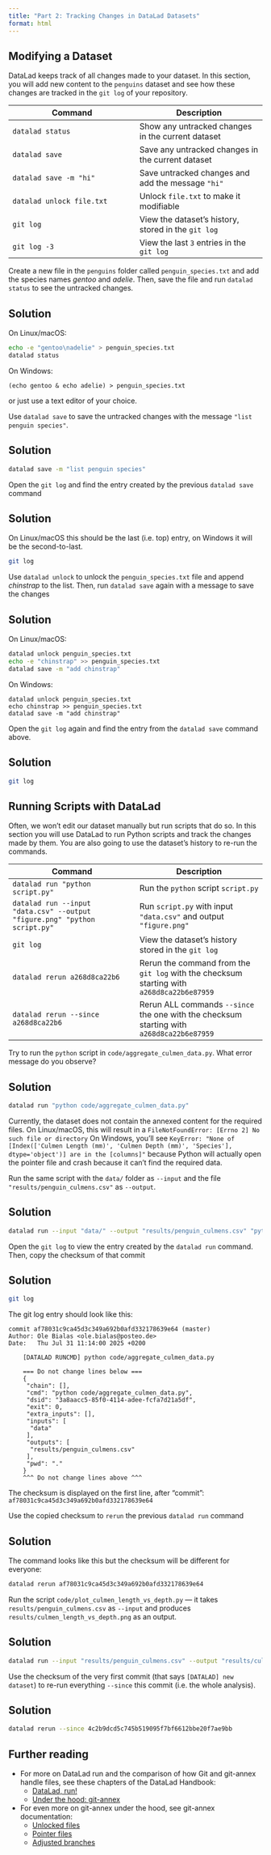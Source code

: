 ```yaml
---
title: "Part 2: Tracking Changes in DataLad Datasets"
format: html
---
```


## Modifying a Dataset

DataLad keeps track of all changes made to your dataset.
In this section, you will add new content to the `penguins` dataset and see how these changes are tracked in the `git log` of your repository.

| Command | Description |
| --- | --- |
| `datalad status` | Show any untracked changes in the current dataset |
| `datalad save` | Save any untracked changes in the current dataset |
| `datalad save -m "hi"` | Save untracked changes and add the message `"hi"` |
| `datalad unlock file.txt` | Unlock `file.txt` to make it modifiable |
| `git log` | View the dataset's history, stored in the `git log` |
| `git log -3` | View the last `3` entries in the `git log` |

:::{#exr-}
Create a new file in the `penguins` folder called `penguin_species.txt` and add the species names *gentoo* and *adelie*. Then, save the file and run `datalad status` to see the untracked changes.
:::
::: {.callout-tip collapse="true"}
## Solution
On Linux/macOS:
```bash
echo -e "gentoo\nadelie" > penguin_species.txt
datalad status
```
On Windows:
```
(echo gentoo & echo adelie) > penguin_species.txt
```
or just use a text editor of your choice.
:::

:::{#exr-}
Use `datalad save` to save the untracked changes with the message `"list penguin species"`.
:::
::: {.callout-tip collapse="true"}
## Solution
```bash
datalad save -m "list penguin species"
```
:::

:::{#exr-}
Open the `git log` and find the entry created by the previous `datalad save` command
:::
::: {.callout-tip collapse="true"}
## Solution
On Linux/macOS this should be the last (i.e. top) entry, on Windows it will be the second-to-last.
```bash
git log
```
:::

:::{#exr-}
Use `datalad unlock` to unlock the `penguin_species.txt` file and append *chinstrap* to the list. Then, run `datalad save` again with a message to save the changes
:::
::: {.callout-tip collapse="true"}
## Solution
On Linux/macOS:
```bash
datalad unlock penguin_species.txt
echo -e "chinstrap" >> penguin_species.txt
datalad save -m "add chinstrap"
```
On Windows:
```
datalad unlock penguin_species.txt
echo chinstrap >> penguin_species.txt
datalad save -m "add chinstrap"
```
:::

:::{#exr-}
Open the `git log` again and find the entry from the `datalad save` command above.
:::
::: {.callout-tip collapse="true"}
## Solution
```bash
git log
```
:::

## Running Scripts with DataLad

Often, we won't edit our dataset manually but run scripts that do so.
In this section you will use DataLad to run Python scripts and track the changes made by them.
You are also going to use the dataset's history to re-run the commands.

| Command | Description |
| --- | --- |
|`datalad run "python script.py"` | Run the `python` script `script.py` |
|`datalad run --input "data.csv" --output "figure.png" "python script.py"` | Run `script.py` with input `"data.csv"` and output `"figure.png"`|
| `git log` | View the dataset's history stored in the `git log` |
| `datalad rerun a268d8ca22b6` | Rerun the command from the `git log` with the checksum starting with `a268d8ca22b6e87959` |
| `datalad rerun --since a268d8ca22b6` | Rerun ALL commands `--since` the one with the checksum starting with `a268d8ca22b6e87959` |


:::{#exr-}
Try to run the `python` script in `code/aggregate_culmen_data.py`. What error message do you observe?
:::
::: {.callout-tip collapse="true"}
## Solution
```bash
datalad run "python code/aggregate_culmen_data.py"
```
Currently, the dataset does not contain the annexed content for the required files.
On Linux/macOS, this will result in a `FileNotFoundError: [Errno 2] No such file or directory`
On Windows, you'll see `KeyError: "None of [Index(['Culmen Length (mm)', 'Culmen Depth (mm)', 'Species'], dtype='object')] are in the [columns]"` because Python will actually open the pointer file and crash because it can't find the required data.
:::

:::{#exr-}
Run the same script with the `data/` folder as `--input` and the file `"results/penguin_culmens.csv"` as `--output`.
:::
::: {.callout-tip collapse="true"}
## Solution
```bash
datalad run --input "data/" --output "results/penguin_culmens.csv" "python code/aggregate_culmen_data.py"
```
:::

:::{#exr-}
Open the `git log` to view the entry created by the `datalad run` command.
Then, copy the checksum of that commit
:::
::: {.callout-tip collapse="true"}
## Solution
```bash
git log
```
The git log entry should look like this:
```
commit af78031c9ca45d3c349a692b0afd332178639e64 (master)
Author: Ole Bialas <ole.bialas@posteo.de>
Date:   Thu Jul 31 11:14:00 2025 +0200

    [DATALAD RUNCMD] python code/aggregate_culmen_data.py

    === Do not change lines below ===
    {
     "chain": [],
     "cmd": "python code/aggregate_culmen_data.py",
     "dsid": "3a8aacc5-85f0-4114-adee-fcfa7d21a5df",
     "exit": 0,
     "extra_inputs": [],
     "inputs": [
      "data"
     ],
     "outputs": [
      "results/penguin_culmens.csv"
     ],
     "pwd": "."
    }
    ^^^ Do not change lines above ^^^
```
The checksum is displayed on the first line, after "commit": `af78031c9ca45d3c349a692b0afd332178639e64`
:::

:::{#exr-}
Use the copied checksum to `rerun` the previous `datalad run` command
:::
::: {.callout-tip collapse="true"}
## Solution
The command looks like this but the checksum will be different for everyone:
```bash
datalad rerun af78031c9ca45d3c349a692b0afd332178639e64
```
:::

:::{#exr-}
Run the script `code/plot_culmen_length_vs_depth.py` --- it takes `results/penguin_culmens.csv` as `--input` and produces `results/culmen_length_vs_depth.png` as an output.
:::
::: {.callout-tip collapse="true"}
## Solution
```bash
datalad run --input "results/penguin_culmens.csv" --output "results/culmen_length_vs_depth.png" "python code/plot_culmen_length_vs_depth.py"
```
:::

:::{#exr-}
Use the checksum of the very first commit (that says `[DATALAD] new dataset`) to re-run everything `--since` this commit (i.e. the whole analysis).
:::
::: {.callout-tip collapse="true"}
## Solution
```bash
datalad rerun --since 4c2b9dcd5c745b519095f7bf6612bbe20f7ae9bb
```
:::


## Further reading

- For more on DataLad run and the comparison of how Git and git-annex handle files, see these chapters of the DataLad Handbook:
  - [DataLad, run!](https://handbook.datalad.org/en/latest/basics/basics-run.html)
  - [Under the hood: git-annex](https://handbook.datalad.org/en/latest/basics/basics-annex.html)
- For even more on git-annex under the hood, see git-annex documentation:
  - [Unlocked files](https://git-annex.branchable.com/tips/unlocked_files/)
  - [Pointer files](https://git-annex.branchable.com/internals/pointer_file/)
  - [Adjusted branches](https://git-annex.branchable.com/design/adjusted_branches/)
